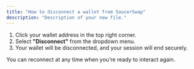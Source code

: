 ```yaml
---
title: "How to disconnect a wallet from SaucerSwap"
description: "Description of your new file."
---
```


1. Click your wallet address in the top right corner.
2. Select **"Disconnect"** from the dropdown menu.
3. Your wallet will be disconnected, and your session will end securely.

You can reconnect at any time when you're ready to interact again.
